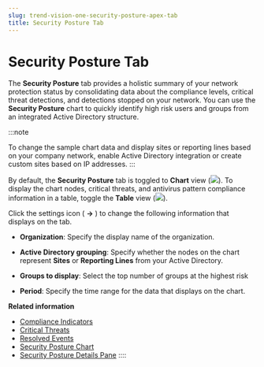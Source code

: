 ```yaml
---
slug: trend-vision-one-security-posture-apex-tab
title: Security Posture Tab
---
```

# Security Posture Tab

The **Security Posture** tab provides a holistic summary of your network protection status by consolidating data about the compliance levels, critical threat detections, and detections stopped on your network. You can use the **Security Posture** chart to quickly identify high risk users and groups from an integrated Active Directory structure.

:::note

To change the sample chart data and display sites or reporting lines based on your company network, enable Active Directory integration or create custom sites based on IP addresses.
:::

By default, the **Security Posture** tab is toggled to **Chart** view (![](/images/security_posture_chart_toggle=GUID-4C3BB3A1-FEE2-4CB0-80A2-8CBD08487261=1=en-us=Low.webp)). To display the chart nodes, critical threats, and antivirus pattern compliance information in a table, toggle the **Table** view (![](/images/security_posture_chart_table_toggle=GUID-57AC7929-8C5C-4B7D-9770-A8FEE9DF76EE=1=en-us=Low.webp)).

Click the settings icon ( **→** ) to change the following information that displays on the tab.

- **Organization**: Specify the display name of the organization.

- **Active Directory grouping**: Specify whether the nodes on the chart represent **Sites** or **Reporting Lines** from your Active Directory.

- **Groups to display**: Select the top number of groups at the highest risk

- **Period**: Specify the time range for the data that displays on the chart.

**Related information**

- [Compliance Indicators](compliance-indicator-apex.mdx)
- [Critical Threats](about-critical-threats.mdx)
- [Resolved Events](resolved-events-apex.mdx)
- [Security Posture Chart](security-posture-apex-chart.mdx)
- [Security Posture Details Pane](security-posture-details-overview.mdx)
::::
